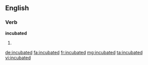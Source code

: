==English==

===Verb===
'''incubated'''

# {{past of|incubate}}

[[de:incubated]]
[[fa:incubated]]
[[fr:incubated]]
[[mg:incubated]]
[[ta:incubated]]
[[vi:incubated]]